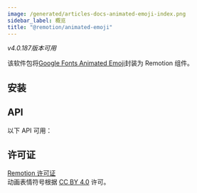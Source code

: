 ```yaml
---
image: /generated/articles-docs-animated-emoji-index.png
sidebar_label: 概览
title: "@remotion/animated-emoji"
---
```



_v4.0.187版本可用_

该软件包将[Google Fonts Animated Emoji](https://googlefonts.github.io/noto-emoji-animation/)封装为 Remotion 组件。

## 安装

<Installation pkg="@remotion/animated-emoji" />

## API

以下 API 可用：

<TableOfContents />

## 许可证

[Remotion 许可证](https://remotion.dev/license)  
动画表情符号根据 [CC BY 4.0](https://creativecommons.org/licenses/by/4.0/) 许可。
